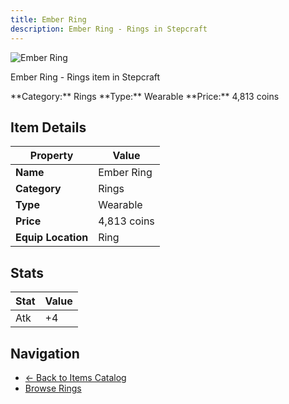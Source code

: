 ```yaml
---
title: Ember Ring
description: Ember Ring - Rings in Stepcraft
---
```


<div className="flex items-start gap-6 mb-8">
  <div className="flex-shrink-0">
    <img src="/assets/resources/trinketry/rings/ember_ring.png" alt="Ember Ring" className="w-24 h-24 border rounded-lg" />
  </div>
  <div className="flex-1">
    <div className="space-y-2">
      <p className="text-lg text-muted-foreground">Ember Ring - Rings item in Stepcraft</p>
      <div className="flex flex-wrap gap-4 text-sm">
        <span className="px-2 py-1 bg-blue-100 dark:bg-blue-900 rounded-md">
          **Category:** Rings
        </span>
        <span className="px-2 py-1 bg-green-100 dark:bg-green-900 rounded-md">
          **Type:** Wearable
        </span>
        <span className="px-2 py-1 bg-yellow-100 dark:bg-yellow-900 rounded-md">
          **Price:** 4,813 coins
        </span>
      </div>
    </div>
  </div>
</div>

## Item Details

| Property | Value |
|----------|-------|
| **Name** | Ember Ring |
| **Category** | Rings |
| **Type** | Wearable |
| **Price** | 4,813 coins |
| **Equip Location** | Ring |



## Stats

| Stat | Value |
|------|-------|
| Atk | +4 |


## Navigation

- [← Back to Items Catalog](/docs/items)
- [Browse Rings](/docs/items#rings)
